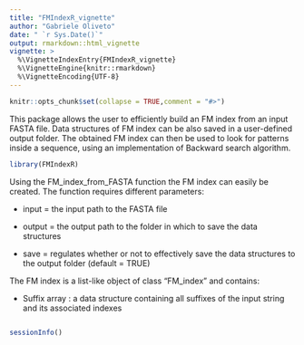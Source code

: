 ```yaml
---
title: "FMIndexR_vignette"
author: "Gabriele Oliveto"
date: " `r Sys.Date()`"
output: rmarkdown::html_vignette
vignette: >
  %\VignetteIndexEntry{FMIndexR_vignette}
  %\VignetteEngine{knitr::rmarkdown}
  %\VignetteEncoding{UTF-8}
---
```


```r
knitr::opts_chunk$set(collapse = TRUE,comment = "#>")
```

This package allows the user to efficiently build an FM index from an input FASTA file. Data structures of FM index can be also saved in a user-defined output folder. The obtained FM index can then be used to look for patterns inside a sequence, using an implementation of Backward search algorithm.

```r
library(FMIndexR)
```

Using the FM_index_from_FASTA function the FM index can easily be created. The function requires different parameters:

-   input = the input path to the FASTA file

-   output = the output path to the folder in which to save the data structures

-   save = regulates whether or not to effectively save the data structures to the output folder (default = TRUE)

The FM index is a list-like object of class "FM_index" and contains:

-   Suffix array : a data structure containing all suffixes of the input string and its associated indexes

```{FM_index_from_FASTA()}
```

```r
sessionInfo()
```
